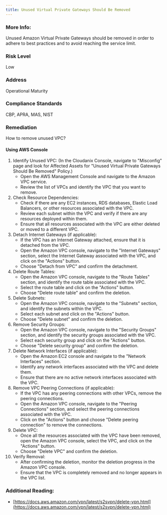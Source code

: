 ```yaml
---
title: Unused Virtual Private Gateways Should Be Removed
---
```


### More Info:

Unused Amazon Virtual Private Gateways should be removed in order to adhere to best practices and to avoid reaching the service limit.

### Risk Level

Low

### Address

Operational Maturity

### Compliance Standards

CBP, APRA, MAS, NIST

### Remediation

How to remove unused VPC?

#### Using AWS Console

1. Identify Unused VPC:
     (In the Cloudanix Console, navigate to "Misconfig" page and look for Affected Assets for "Unused Virtual Private Gateways Should Be Removed" Policy.)
   - Open the AWS Management Console and navigate to the Amazon VPC service.
   - Review the list of VPCs and identify the VPC that you want to remove.
2. Check Resource Dependencies:
   - Check if there are any EC2 instances, RDS databases, Elastic Load Balancers, or other resources associated with the VPC.
   - Review each subnet within the VPC and verify if there are any resources deployed within them.
   - Ensure that all resources associated with the VPC are either deleted or moved to a different VPC.
3. Detach Internet Gateways (if applicable):
   - If the VPC has an Internet Gateway attached, ensure that it is detached from the VPC.
   - Open the Amazon VPC console, navigate to the "Internet Gateways" section, select the Internet Gateway associated with the VPC, and click on the "Actions" button.
   - Choose "Detach from VPC" and confirm the detachment.
4. Delete Route Tables:
   - Open the Amazon VPC console, navigate to the "Route Tables" section, and identify the route table associated with the VPC.
   - Select the route table and click on the "Actions" button.
   - Choose "Delete route table" and confirm the deletion.
5. Delete Subnets:
   - Open the Amazon VPC console, navigate to the "Subnets" section, and identify the subnets within the VPC.
   - Select each subnet and click on the "Actions" button.
   - Choose "Delete subnet" and confirm the deletion.
6. Remove Security Groups:
   - Open the Amazon VPC console, navigate to the "Security Groups" section, and identify the security groups associated with the VPC.
   - Select each security group and click on the "Actions" button.
   - Choose "Delete security group" and confirm the deletion.
7. Delete Network Interfaces (if applicable):
   - Open the Amazon EC2 console and navigate to the "Network Interfaces" section.
   - Identify any network interfaces associated with the VPC and delete them.
   - Ensure that there are no active network interfaces associated with the VPC.
8. Remove VPC Peering Connections (if applicable):
   - If the VPC has any peering connections with other VPCs, remove the peering connections.
   - Open the Amazon VPC console, navigate to the "Peering Connections" section, and select the peering connections associated with the VPC.
   - Click on the "Actions" button and choose "Delete peering connection" to remove the connections.
9. Delete VPC:
   - Once all the resources associated with the VPC have been removed, open the Amazon VPC console, select the VPC, and click on the "Actions" button.
   - Choose "Delete VPC" and confirm the deletion.
10. Verify Removal:
    - After confirming the deletion, monitor the deletion progress in the Amazon VPC console.
    - Ensure that the VPC is completely removed and no longer appears in the VPC list.

### Additional Reading:

- [https://docs.aws.amazon.com/vpn/latest/s2svpn/delete-vpn.html](https://docs.aws.amazon.com/vpn/latest/s2svpn/delete-vpn.html)
